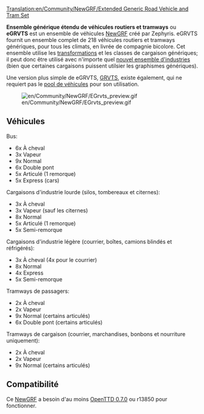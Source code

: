 [[Translation:en/Community/NewGRF/Extended Generic Road Vehicle and Tram Set]]


{{fr/Community/NewGRF/Ensemble newgrf|Nom=Ensemble générique étendu de véhicules routiers et tramways
|Image=en/Community/NewGRF/EGRVTS preview.png
|Download=http://www.tt-forums.net/viewtopic.php?f=26&t=33415
|Discussion=http://www.tt-forums.net/viewtopic.php?f=26&t=33415
|Homepage=http://www.tt-forums.net/viewtopic.php?f=26&t=33415
}}
'''Ensemble générique étendu de véhicules routiers et tramways''' ou '''eGRVTS''' est un ensemble de véhicules [[fr/Manual/NewGRF|NewGRF]] créé par Zephyris. eGRVTS fournit un ensemble complet de 218 véhicules routiers et tramways génériques, pour tous les climats, en livrée de compagnie bicolore. Cet ensemble utilise les [[fr/Manual/Transformation|transformations]] et les classes de cargaison génériques; il peut donc être utilisé avec n'importe quel [[fr/Archive/Manual/Industries NewGRF|nouvel ensemble d'industries]] (bien que certaines cargaisons puissent utilsier les graphismes génériques).

Une version plus simple de eGRVTS, [[fr/Community/NewGRF/Ensemble générique de véhicules routiers et tramways|GRVTS]], existe également, qui ne requiert pas le [[fr/Archive/Manual/Settings/Pool de véhicules|pool de véhicules]] pour son utilisation.

[[File:en/Community/NewGRF/EGrvts preview.gif|center]]

==Véhicules==
Bus:
*6x À cheval
*3x Vapeur
*9x Normal
*6x Double pont
*5x Articulé (1 remorque)
*5x Express (cars)

Cargaisons d'industrie lourde (silos, tombereaux et citernes):
*3x À cheval
*3x Vapeur (sauf les citernes)
*8x Normal
*5x Articulé (1 remorque)
*5x Semi-remorque

Cargaisons d'industrie légère (courrier, boîtes, camions blindés et réfrigérés):
*3x À cheval (4x pour le courrier)
*8x Normal
*4x Express
*5x Semi-remorque

Tramways de passagers:
*2x À cheval
*2x Vapeur
*9x Normal (certains articulés)
*6x Double pont (certains articulés)

Tramways de cargaison (courrier, marchandises, bonbons et nourriture uniquement):
*2x À cheval
*2x Vapeur
*9x Normal (certains articulés)

==Compatibilité==
Ce [[fr/Manual/NewGRF|NewGRF]] a besoin d'au moins [[fr/Archive/OpenTTD/OpenTTD 0.7.0|OpenTTD 0.7.0]] ou r13850 pour fonctionner.